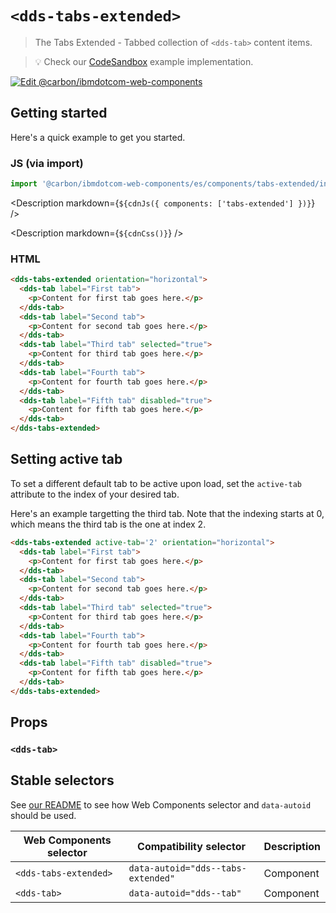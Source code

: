 


# `<dds-tabs-extended>`

> The Tabs Extended - Tabbed collection of `<dds-tab>` content items.

> 💡 Check our
> [CodeSandbox](https://githubbox.com/carbon-design-system/carbon-for-ibm-dotcom/tree/main/packages/web-components/examples/codesandbox/components/tabs-extended)
> example implementation.

[![Edit @carbon/ibmdotcom-web-components](https://codesandbox.io/static/img/play-codesandbox.svg)](https://githubbox.com/carbon-design-system/carbon-for-ibm-dotcom/tree/main/packages/web-components/examples/codesandbox/components/tabs-extended)

## Getting started

Here's a quick example to get you started.

### JS (via import)

```javascript
import '@carbon/ibmdotcom-web-components/es/components/tabs-extended/index.js';
```

<Description markdown={`${cdnJs({ components: ['tabs-extended'] })}`} />

<Description markdown={`${cdnCss()}`} />

### HTML

```html
<dds-tabs-extended orientation="horizontal">
  <dds-tab label="First tab">
    <p>Content for first tab goes here.</p>
  </dds-tab>
  <dds-tab label="Second tab">
    <p>Content for second tab goes here.</p>
  </dds-tab>
  <dds-tab label="Third tab" selected="true">
    <p>Content for third tab goes here.</p>
  </dds-tab>
  <dds-tab label="Fourth tab">
    <p>Content for fourth tab goes here.</p>
  </dds-tab>
  <dds-tab label="Fifth tab" disabled="true">
    <p>Content for fifth tab goes here.</p>
  </dds-tab>
</dds-tabs-extended>
```

## Setting active tab

To set a different default tab to be active upon load, set the `active-tab` attribute to the index of your desired tab.

Here's an example targetting the third tab. Note that the indexing starts at 0, which means the third tab is the one at index 2.

```html
<dds-tabs-extended active-tab='2' orientation="horizontal">
  <dds-tab label="First tab">
    <p>Content for first tab goes here.</p>
  </dds-tab>
  <dds-tab label="Second tab">
    <p>Content for second tab goes here.</p>
  </dds-tab>
  <dds-tab label="Third tab" selected="true">
    <p>Content for third tab goes here.</p>
  </dds-tab>
  <dds-tab label="Fourth tab">
    <p>Content for fourth tab goes here.</p>
  </dds-tab>
  <dds-tab label="Fifth tab" disabled="true">
    <p>Content for fifth tab goes here.</p>
  </dds-tab>
</dds-tabs-extended>
```

## Props

### `<dds-tab>`

<Props of="dds-tab" />
<Description markdown={markdownContents} />

## Stable selectors

See [our README](https://github.com/carbon-design-system/carbon-for-ibm-dotcom/tree/main/packages/web-components#stable-selectors-for-analytics-and-integratione2e-testing-in-web-components) to see how Web Components selector and `data-autoid` should be used.

| Web Components selector | Compatibility selector             | Description |
| ----------------------- | ---------------------------------- | ----------- |
| `<dds-tabs-extended>`   | `data-autoid="dds--tabs-extended"` | Component   |
| `<dds-tab>`             | `data-autoid="dds--tab"`           | Component   |

<Description markdown={contributing} />
